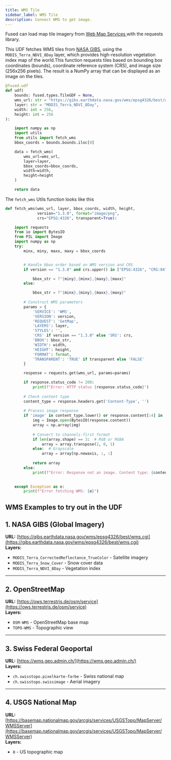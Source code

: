 ```yaml
---
title: WMS Tile
sidebar_label: WMS Tile
description: Connect WMS to get image.
---
```



Fused can load map tile imagery from [Web Map Services ](https://www.ogc.org/publications/standard/wms/) with the requests library.

This UDF fetches WMS tiles from [NASA GIBS](https://gibs.earthdata.nasa.gov/wms/epsg4326/best/wms.cgi), using the ```MODIS_Terra_NDVI_8Day``` layer, which provides high-resolution vegetation index map of the world.This function requests tiles based on bounding box coordinates (bounds), coordinate reference system (CRS), and image size (256x256 pixels). The result is a NumPy array that can be displayed as an image on the tiles.

```python showLineNumbers
@fused.udf
def udf(
    bounds: fused.types.TileGDF = None,
    wms_url: str = "https://gibs.earthdata.nasa.gov/wms/epsg4326/best/wms.cgi",
    layer: str = "MODIS_Terra_NDVI_8Day",
    width: int = 256,
    height: int = 256
):

    import numpy as np
    import utils 
    from utils import fetch_wms
    bbox_coords = bounds.bounds.iloc[0]

    data = fetch_wms(
        wms_url=wms_url,
        layer=layer,
        bbox_coords=bbox_coords,
        width=width,
        height=height
    )

    return data
```

The ```fetch_wms``` Utils function looks like this 

```python showLineNumbers
def fetch_wms(wms_url, layer, bbox_coords, width, height, 
              version="1.3.0", format="image/png", 
              crs="EPSG:4326", transparent=True):

    import requests
    from io import BytesIO
    from PIL import Image
    import numpy as np
    try:
        minx, miny, maxx, maxy = bbox_coords


        # Handle bbox order based on WMS version and CRS
        if version == "1.3.0" and crs.upper() in ["EPSG:4326", "CRS:84"]:

            bbox_str = f"{miny},{minx},{maxy},{maxx}"
        else:

            bbox_str = f"{minx},{miny},{maxx},{maxy}"
        
        # Construct WMS parameters
        params = {
            'SERVICE': 'WMS',
            'VERSION': version,
            'REQUEST': 'GetMap',
            'LAYERS': layer,
            'STYLES': '',
            'CRS' if version == "1.3.0" else 'SRS': crs,
            'BBOX': bbox_str,
            'WIDTH': width,
            'HEIGHT': height,
            'FORMAT': format,
            'TRANSPARENT': 'TRUE' if transparent else 'FALSE'
        }

        response = requests.get(wms_url, params=params)

        if response.status_code != 200:
            print(f"Error: HTTP status {response.status_code}")
        
        # Check content type
        content_type = response.headers.get('Content-Type', '')
        
        # Process image response
        if 'image' in content_type.lower() or response.content[:4] in [b'\xff\xd8\xff\xe0', b'\x89PNG']:
            img = Image.open(BytesIO(response.content))
            array = np.array(img)
            
            # Convert to channels-first format
            if len(array.shape) == 3:  # RGB or RGBA
                array = array.transpose(2, 0, 1)
            else:  # Grayscale
                array = array[np.newaxis, :, :]
            
            return array
        else:
            print(f"Error: Response not an image. Content type: {content_type}")

            
    except Exception as e:
        print(f"Error fetching WMS: {e}")

```



## WMS Examples to try out in the UDF

## 1. NASA GIBS (Global Imagery)
**URL:** [https://gibs.earthdata.nasa.gov/wms/epsg4326/best/wms.cgi](https://gibs.earthdata.nasa.gov/wms/epsg4326/best/wms.cgi)  
**Layers:**
- `MODIS_Terra_CorrectedReflectance_TrueColor` - Satellite imagery
- `MODIS_Terra_Snow_Cover` - Snow cover data
- `MODIS_Terra_NDVI_8Day` - Vegetation index

---

## 2. OpenStreetMap
**URL:** [https://ows.terrestris.de/osm/service](https://ows.terrestris.de/osm/service)  
**Layers:**
- `OSM-WMS` - OpenStreetMap base map
- `TOPO-WMS` - Topographic view

---

## 3. Swiss Federal Geoportal
**URL:** [https://wms.geo.admin.ch/](https://wms.geo.admin.ch/)  
**Layers:**
- `ch.swisstopo.pixelkarte-farbe` - Swiss national map
- `ch.swisstopo.swissimage` - Aerial imagery

---

## 4. USGS National Map
**URL:** [https://basemap.nationalmap.gov/arcgis/services/USGSTopo/MapServer/WMSServer](https://basemap.nationalmap.gov/arcgis/services/USGSTopo/MapServer/WMSServer)  
**Layers:**
- `0` - US topographic map
